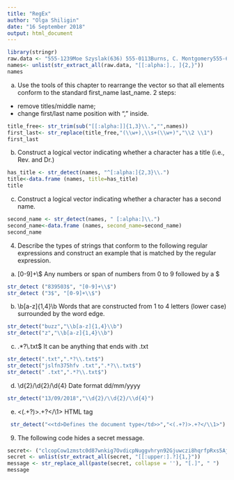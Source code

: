 ```yaml
---
title: "RegEx"
author: "Olga Shiligin"
date: "16 September 2018"
output: html_document
---
```


```r
library(stringr)
raw.data <- "555-1239Moe Szyslak(636) 555-0113Burns, C. Montgomery555-6542Rev. Timothy Lovejoy555 8904Ned Flanders636-555-3226Simpson, Homer5543642Dr. Julius Hibbert"
names<- unlist(str_extract_all(raw.data, "[[:alpha:]., ]{2,}"))
names
```
(a) Use the tools of this chapter to rearrange the vector so that all elements conform to
the standard first_name last_name.
 2 steps:
 - remove titles/middle name;
 - change first/last name position with "," inside.
 
```r
title_free<- str_trim(sub("[[:alpha:]]{1,3}\\.","",names)) 
first_last<- str_replace(title_free,"(\\w+),\\s+(\\w+)","\\2 \\1")
first_last
```

(b) Construct a logical vector indicating whether a character has a title (i.e., Rev. and
Dr.)

```r
has_title <- str_detect(names, "^[:alpha:]{2,3}\\.") 
title<-data.frame (names, title=has_title)
title
```

(c) Construct a logical vector indicating whether a character has a second name.

```r
second_name <- str_detect(names, " [:alpha:]\\.") 
second_name<-data.frame (names, second_name=second_name)
second_name
```

4. Describe the types of strings that conform to the following regular expressions and
construct an example that is matched by the regular expression.

(a) [0-9]+\\$ 
Any numbers or span of numbers from 0 to 9 followed by a $

```r
str_detect ("839503$", "[0-9]+\\$")
str_detect ("3$", "[0-9]+\\$")
```

(b) \\b[a-z]{1,4}\\b
Words that are constructed from 1 to 4 letters (lower case) surrounded by the word edge.

```r
str_detect("buzz","\\b[a-z]{1,4}\\b")
str_detect("z","\\b[a-z]{1,4}\\b")
```

(c) .*?\\.txt$
It can be anything that ends with .txt

```r
str_detect(".txt",".*?\\.txt$")
str_detect("jslfn375hfv .txt",".*?\\.txt$")
str_detect(" .txt",".*?\\.txt$")
```

d) \\d{2}/\\d{2}/\\d{4}
Date format dd/mm/yyyy

```r
str_detect("13/09/2018","\\d{2}/\\d{2}/\\d{4}")
```

(e) <(.+?)>.+?</\\1>
 HTML tag
 
```r
 str_detect("<<td>Defines the document type</td>>","<(.+?)>.+?</\\1>")
```
 
9. The following code hides a secret message.

```r
secret<- ("clcopCow1zmstc0d87wnkig7OvdicpNuggvhryn92Gjuwczi8hqrfpRxs5Aj5dwpn0Tanwo Uwisdij7Lj8kpf03AT5Idr3coc0bt7yczjatOaootj55t3Nj3ne6c4Sfek.r1w1YwwojigO d6vrfUrbz2.2bkAnbhzgv4R9i05zEcrop.wAgnb.SqoU65fPa1otfb7wEm24k6t3sR9zqe5 fy89n6.Nd5t9kc4fE905gmc4Rgxo5nhDk!gr")
secret <- unlist(str_extract_all(secret, "[[:upper:].?]{1,}"))
message <- str_replace_all(paste(secret, collapse = ''), "[.]", " ")
message
```

